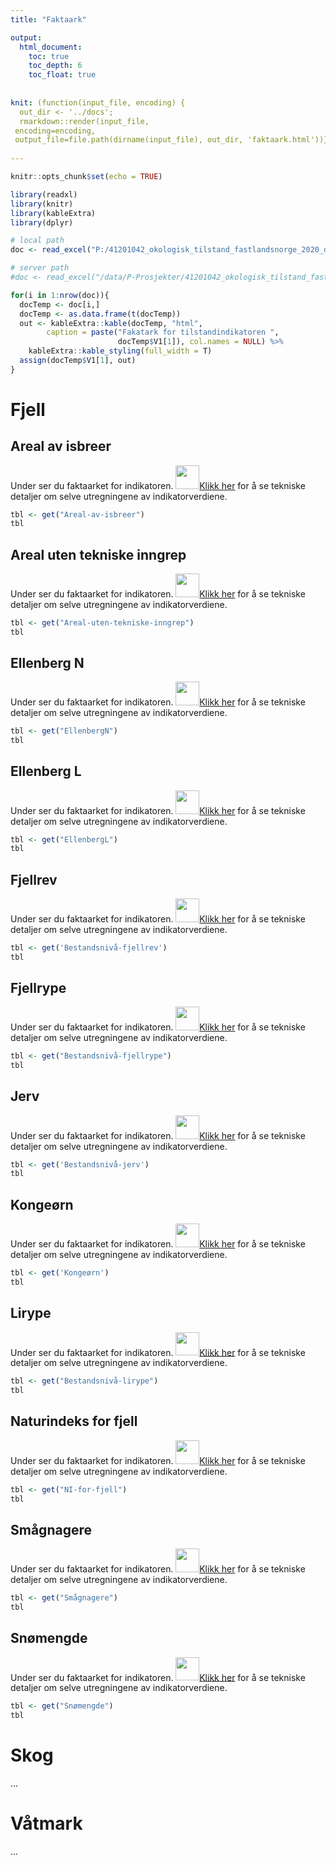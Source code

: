 ```yaml
---
title: "Faktaark"

output:
  html_document:
    toc: true
    toc_depth: 6
    toc_float: true
    
    
knit: (function(input_file, encoding) {
  out_dir <- '../docs';
  rmarkdown::render(input_file,
 encoding=encoding,
 output_file=file.path(dirname(input_file), out_dir, 'faktaark.html'))})
 
---
```


```r
knitr::opts_chunk$set(echo = TRUE)
```



```r
library(readxl)
library(knitr)
library(kableExtra)
library(dplyr)

# local path
doc <- read_excel("P:/41201042_okologisk_tilstand_fastlandsnorge_2020_dataanaly/dokumentasjonIndikatorer.xlsx")

# server path
#doc <- read_excel("/data/P-Prosjekter/41201042_okologisk_tilstand_fastlandsnorge_2020_dataanaly/dokumentasjonIndikatorer.xlsx")

```

```r
for(i in 1:nrow(doc)){
  docTemp <- doc[i,]
  docTemp <- as.data.frame(t(docTemp))
  out <- kableExtra::kable(docTemp, "html",
        caption = paste("Fakatark for tilstandindikatoren ", 
                        docTemp$V1[1]), col.names = NULL) %>%
    kableExtra::kable_styling(full_width = T)
  assign(docTemp$V1[1], out)
}

```

# Fjell

## Areal av isbreer

Under ser du faktaarket for indikatoren. ![](../figures/magnifyingglas.png){width=1cm}[Klikk her](https://ninanor.github.io/IBECA/areal-av-isbreer.html) for å se tekniske detaljer om selve utregningene av indikatorverdiene.


```r
tbl <- get("Areal-av-isbreer")
tbl
```



## Areal uten tekniske inngrep

Under ser du faktaarket for indikatoren. ![](../figures/magnifyingglas.png){width=1cm}[Klikk her](https://ninanor.github.io/IBECA/inon.html) for å se tekniske detaljer om selve utregningene av indikatorverdiene.


```r
tbl <- get("Areal-uten-tekniske-inngrep")
tbl

```

## Ellenberg N

Under ser du faktaarket for indikatoren. ![](../figures/magnifyingglas.png){width=1cm}[Klikk her](https://ninanor.github.io/IBECA/ellenberg-n.html) for å se tekniske detaljer om selve utregningene av indikatorverdiene.


```r
tbl <- get("EllenbergN")
tbl

```

## Ellenberg L

Under ser du faktaarket for indikatoren. ![](../figures/magnifyingglas.png){width=1cm}[Klikk her](https://ninanor.github.io/IBECA/ellenberg-l.html) for å se tekniske detaljer om selve utregningene av indikatorverdiene.


```r
tbl <- get("EllenbergL")
tbl
```


## Fjellrev

Under ser du faktaarket for indikatoren. ![](../figures/magnifyingglas.png){width=1cm}[Klikk her](https://ninanor.github.io/IBECA/bestandsnivafjellrev.html) for å se tekniske detaljer om selve utregningene av indikatorverdiene.


```r
tbl <- get('Bestandsnivå-fjellrev')
tbl

```

## Fjellrype

Under ser du faktaarket for indikatoren. ![](../figures/magnifyingglas.png){width=1cm}[Klikk her](https://ninanor.github.io/IBECA/fjellrype.html) for å se tekniske detaljer om selve utregningene av indikatorverdiene.


```r
tbl <- get("Bestandsnivå-fjellrype")
tbl

```


## Jerv
Under ser du faktaarket for indikatoren. ![](../figures/magnifyingglas.png){width=1cm}[Klikk her](https://ninanor.github.io/IBECA/jerv.html) for å se tekniske detaljer om selve utregningene av indikatorverdiene.

```r
tbl <- get('Bestandsnivå-jerv')
tbl

```



## Kongeørn

Under ser du faktaarket for indikatoren. ![](../figures/magnifyingglas.png){width=1cm}[Klikk her](https://ninanor.github.io/IBECA/kongeoern.html) for å se tekniske detaljer om selve utregningene av indikatorverdiene.


```r
tbl <- get('Kongeørn')
tbl

```

## Lirype

Under ser du faktaarket for indikatoren. ![](../figures/magnifyingglas.png){width=1cm}[Klikk her](https://ninanor.github.io/IBECA/lirype.html) for å se tekniske detaljer om selve utregningene av indikatorverdiene.


```r
tbl <- get("Bestandsnivå-lirype")
tbl

```

## Naturindeks for fjell

Under ser du faktaarket for indikatoren. ![](../figures/magnifyingglas.png){width=1cm}[Klikk her](https://ninanor.github.io/IBECA/NIfjell.html) for å se tekniske detaljer om selve utregningene av indikatorverdiene.


```r
tbl <- get("NI-for-fjell")
tbl

```


## Smågnagere

Under ser du faktaarket for indikatoren. ![](../figures/magnifyingglas.png){width=1cm}[Klikk her](https://ninanor.github.io/IBECA/smaagnagere.html) for å se tekniske detaljer om selve utregningene av indikatorverdiene.


```r
tbl <- get("Smågnagere")
tbl

```


## Snømengde

Under ser du faktaarket for indikatoren. ![](../figures/magnifyingglas.png){width=1cm}[Klikk her](https://ninanor.github.io/IBECA/snoemengde.html) for å se tekniske detaljer om selve utregningene av indikatorverdiene.


```r
tbl <- get("Snømengde")
tbl
```

# Skog
...

# Våtmark
...
